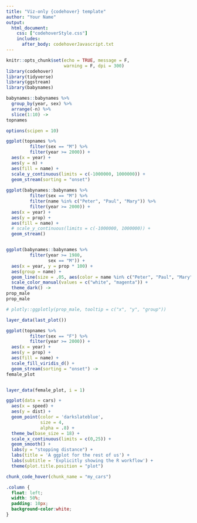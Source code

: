 ```yaml
---
title: "Viz-only {codehover} template"
author: "Your Name"
output: 
  html_document:
    css: ["codehoverStyle.css"]
    includes:
      after_body: codehoverJavascript.txt
---
```



```r
knitr::opts_chunk$set(echo = TRUE, message = F, 
                      warning = F, dpi = 300)
library(codehover)
library(tidyverse)
library(ggstream)
library(babynames)

babynames::babynames %>% 
  group_by(year, sex) %>% 
  arrange(-n) %>% 
  slice(1:10) ->
topnames

options(scipen = 10)

ggplot(topnames %>% 
         filter(sex == "M") %>% 
         filter(year >= 2000)) + 
  aes(x = year) +
  aes(y = n) +
  aes(fill = name) +
  scale_y_continuous(limits = c(-1000000, 1000000)) +
  geom_stream(sorting = "onset") 
  
ggplot(babynames::babynames %>% 
         filter(sex == "M") %>% 
         filter(name %in% c("Peter", "Paul", "Mary")) %>% 
         filter(year >= 2000)) + 
  aes(x = year) +
  aes(y = prop) +
  aes(fill = name) +
  # scale_y_continuous(limits = c(-1000000, 1000000)) +
  geom_stream() 


ggplot(babynames::babynames %>% 
         filter(year >= 1980,
                sex == "M")) +
  aes(x = year, y = prop * 100) + 
  aes(group = name) + 
  geom_line(size = .05, aes(color = name %in% c("Peter", "Paul", "Mary"))) +
  scale_color_manual(values = c("white", "magenta")) +
  theme_dark() ->
prop_male
prop_male

# plotly::ggplotly(prop_male, tooltip = c("x", "y", "group"))

layer_data(last_plot())

ggplot(topnames %>% 
         filter(sex == "F") %>% 
         filter(year >= 2000)) + 
  aes(x = year) +
  aes(y = prop) +
  aes(fill = name) +
  scale_fill_viridis_d() +
  geom_stream(sorting = "onset") ->
female_plot


layer_data(female_plot, i = 1) 

```

```r
ggplot(data = cars) +
  aes(x = speed) +  
  aes(y = dist) + 
  geom_point(color = 'darkslateblue',
             size = 4,
             alpha = .8) +
  theme_bw(base_size = 18) + 
  scale_x_continuous(limits = c(0,25)) +
  geom_smooth() +
  labs(y = "stopping distance") + 
  labs(title = 'A ggplot for the rest of us') + 
  labs(subtitle = 'Explicitly showing the R workflow') +
  theme(plot.title.position = "plot")
```

```r
chunk_code_hover(chunk_name = "my_cars")
```

```css
.column {
  float: left;
  width: 50%;
  padding: 10px;
  background-color:white;
}
```

